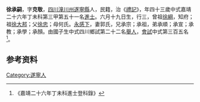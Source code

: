 {{明清人物信息框
| 姓名 = 徐承嗣
| 原名 =
| 圖片名稱= 
| 圖片大小 =
| 圖片說明 = 
| 最高職務 =
| 國家 = 大明 
| 爵位 =
| 籍貫 = [[四川|四川]][[潼川州|潼川州]][[遂寧縣|遂寧縣]]
| 族裔 = 
| 字號 = 
| 諡號 =
| 出生日期 = 六月十九日
| 出生地點 = 
| 逝世日期 = 卒年不詳 
| 逝世地點 =
| 墓葬 =
| 配偶 = 郭氏
| 親屬 = 曾祖[[徐綱|徐綱]]，祖[[徐大邦|徐大邦]]，父[[徐忠|徐忠]]，母何氏
| 出身 =
* 嘉靖二十六年丁未科同進士出身
| 經歷 =
| 著作 = 
}}
'''徐承嗣'''{{BD|1505年||？年||}}，字'''克敬'''，[[四川|四川]][[潼川州|潼川州]][[遂寧縣|遂寧縣]]人，民籍，治《[[禮記|禮記]]》，年四十三歲中式嘉靖二十六年丁未科第三甲第五十一名[[進士|進士]]。六月十九日生，行三，曾祖[[徐綱|徐綱]]，知府；祖[[徐大邦|徐大邦]]；父[[徐忠|徐忠]]；母何氏。[[永感下|永感下]]，妻郭氏，兄承宗；承祖，弟承順；承宣；承教；承學；承顏。由國子生中式四川鄉試第二十二名[[舉人|舉人]]，[[會試|會試]]中式第三百五名<ref>《嘉靖二十六年丁未科進士登科錄》</ref>。

== 参考资料 ==
{{reflist}}

{{嘉靖二十六年丁未科殿试金榜}}

{{Authority control}}
{{DEFAULTSORT:}}
[[Category:遂寧人|Category:遂寧人]]


{{明朝人物小作品}}